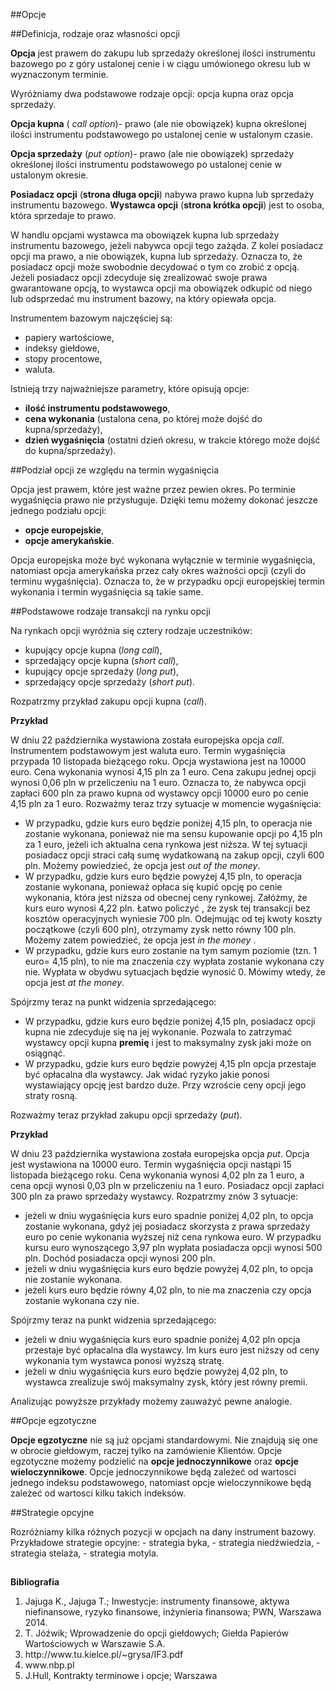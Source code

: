 ##Opcje

##Definicja, rodzaje oraz własności opcji

**Opcja** jest prawem do zakupu lub sprzedaży określonej ilości instrumentu bazowego po z góry ustalonej cenie i w ciągu umówionego okresu lub w wyznaczonym terminie.

Wyróżniamy dwa  podstawowe rodzaje opcji: opcja kupna oraz opcja sprzedaży.

**Opcja kupna** ( _call option_)-  prawo (ale nie obowiązek) kupna określonej ilości instrumentu podstawowego po ustalonej cenie w ustalonym czasie.

**Opcja sprzedaży** (_put option_)- prawo (ale nie obowiązek) sprzedaży określonej ilości instrumentu podstawowego po ustalonej cenie w ustalonym okresie.

**Posiadacz opcji** (**strona długa opcji**) nabywa prawo kupna lub sprzedaży instrumentu bazowego. **Wystawca opcji** (**strona krótka opcji**) jest to osoba, która sprzedaje to prawo.

W handlu opcjami wystawca ma obowiązek kupna lub sprzedaży instrumentu bazowego, jeżeli nabywca opcji tego zażąda. Z kolei posiadacz opcji ma prawo, a nie obowiązek, kupna lub sprzedaży. Oznacza to, że posiadacz opcji może swobodnie decydować  o tym co zrobić  z opcją. Jeżeli posiadacz opcji zdecyduje się zrealizować  swoje prawa gwarantowane opcją, to wystawca opcji ma obowiązek odkupić  od niego lub odsprzedać  mu instrument bazowy, na który opiewała opcja.

Instrumentem bazowym najczęściej są: 

- papiery wartościowe,
- indeksy giełdowe,
- stopy procentowe,
- waluta.

Istnieją trzy najważniejsze parametry, które opisują opcje:

- **ilość  instrumentu podstawowego**,
- **cena wykonania** (ustalona cena, po której może dojść  do kupna/sprzedaży),
- **dzień wygaśnięcia** (ostatni dzień okresu, w trakcie którego może dojść  do kupna/sprzedaży).

##Podział opcji ze względu na termin wygaśnięcia

Opcja jest prawem, które jest ważne przez pewien okres. Po terminie wygaśnięcia prawo nie przysługuje. Dzięki temu możemy dokonać  jeszcze jednego podziału opcji:

- **opcje europejskie**,
- **opcje amerykańskie**. 


Opcja europejska może być wykonana wyłącznie w terminie wygaśnięcia, natomiast opcja amerykańska przez cały okres ważności opcji (czyli do terminu wygaśnięcia). Oznacza to, że w przypadku opcji europejskiej termin wykonania i termin wygaśnięcia są takie same.

##Podstawowe rodzaje transakcji na rynku opcji

Na rynkach opcji wyróżnia się cztery rodzaje uczestników:

- kupujący opcje kupna (_long call_),
- sprzedający opcje kupna (_short call_),
- kupujący opcje sprzedaży (_long put_),
- sprzedający opcje sprzedaży (_short put_).

Rozpatrzmy przykład zakupu opcji kupna (_call_).

**Przykład**

W dniu 22 października wystawiona została europejska opcja _call_. Instrumentem podstawowym jest waluta euro. Termin wygaśnięcia przypada 10 listopada bieżącego roku. Opcja wystawiona jest na 10000 euro. Cena wykonania wynosi 4,15 pln za 1 euro. Cena zakupu jednej opcji wynosi 0,06 pln w przeliczeniu na 1 euro. Oznacza to, że nabywca opcji zapłaci 600 pln za prawo kupna od wystawcy opcji 10000 euro po cenie 4,15 pln za 1 euro. Rozważmy teraz trzy sytuacje w momencie wygaśnięcia:

- W przypadku, gdzie kurs euro będzie poniżej 4,15 pln, to operacja nie zostanie wykonana, ponieważ nie ma sensu kupowanie opcji po 4,15 pln za 1 euro, jeżeli ich aktualna  cena rynkowa jest niższa. W tej sytuacji posiadacz opcji straci całą sumę wydatkowaną na zakup opcji, czyli 600 pln. Możemy powiedzieć, że opcja jest _out of the money_.
- W przypadku, gdzie kurs euro będzie powyżej 4,15 pln, to operacja zostanie wykonana, ponieważ opłaca się kupić  opcję po cenie wykonania, która jest niższa od obecnej ceny rynkowej. Załóżmy, że kurs euro wynosi 4,22 pln. Łatwo policzyć , że zysk tej transakcji bez kosztów operacyjnych wyniesie 700 pln. Odejmując od tej kwoty koszty początkowe (czyli 600 pln), otrzymamy zysk netto równy 100 pln. Możemy zatem powiedzieć, że opcja jest _in the money_ .
- W przypadku, gdzie kurs euro zostanie na tym samym poziomie (tzn. 1 euro= 4,15 pln), to nie ma znaczenia czy wypłata zostanie wykonana czy nie. Wypłata w obydwu sytuacjach będzie wynosić 0. Mówimy wtedy, że opcja jest _at the money_.

Spójrzmy teraz na punkt widzenia sprzedającego:

- W przypadku, gdzie kurs euro będzie poniżej 4,15 pln, posiadacz opcji kupna nie zdecyduje się na jej wykonanie. Pozwala to zatrzymać wystawcy opcji kupna **premię** i jest to maksymalny zysk jaki może on osiągnąć.
- W przypadku, gdzie kurs euro będzie powyżej 4,15 pln opcja przestaje być opłacalna dla wystawcy. Jak widać ryzyko jakie ponosi wystawiający opcję jest bardzo duże. Przy wzroście ceny opcji jego straty rosną.

Rozważmy teraz przykład zakupu opcji sprzedaży (_put_).

**Przykład**

W dniu 23 października wystawiona została europejska opcja _put_. Opcja jest wystawiona na 10000 euro. Termin wygaśnięcia opcji nastąpi 15 listopada bieżącego roku. Cena wykonania wynosi 4,02 pln za 1 euro, a cena opcji wynosi 0,03 pln w przeliczeniu na 1 euro. Posiadacz opcji zapłaci 300 pln za prawo sprzedaży wystawcy. Rozpatrzmy znów 3 sytuacje:

- jeżeli w dniu wygaśnięcia kurs euro spadnie poniżej 4,02 pln, to opcja zostanie wykonana, gdyż jej posiadacz skorzysta z prawa sprzedaży euro po cenie wykonania wyższej niż cena rynkowa euro. W przypadku kursu euro wynoszącego 3,97 pln wypłata posiadacza opcji wynosi 500 pln. Dochód posiadacza opcji wynosi 200 pln.
- jeżeli w dniu wygaśnięcia kurs euro będzie powyżej 4,02 pln, to opcja nie zostanie wykonana. 
- jeżeli kurs euro będzie równy 4,02 pln, to nie ma znaczenia czy opcja zostanie wykonana czy nie. 

Spójrzmy teraz na punkt widzenia sprzedającego:

- jeżeli w dniu wygaśnięcia kurs euro spadnie poniżej 4,02 pln opcja przestaje być opłacalna dla wystawcy. Im kurs euro jest niższy od ceny wykonania tym wystawca ponosi wyższą stratę. 
- jeżeli w dniu wygaśnięcia kurs euro będzie powyżej 4,02 pln, to wystawca zrealizuje swój maksymalny zysk, który jest równy premii. 

Analizując powyższe przykłady możemy zauważyć pewne analogie. 

##Opcje egzotyczne

**Opcje egzotyczne** nie są już opcjami standardowymi. Nie znajdują się one w obrocie giełdowym, raczej tylko na zamówienie Klientów. Opcje egzotyczne możemy podzielić na **opcje jednoczynnikowe** oraz **opcje wieloczynnikowe**. 
Opcje jednoczynnikowe będą zależeć od wartosci jednego indeksu podstawowego, natomiast opcje wieloczynnikowe będą zależeć od wartosci kilku takich indeksów. 

##Strategie opcyjne

Rozróżniamy kilka różnych pozycji w opcjach na dany instrument bazowy. Przykładowe strategie opcyjne:
- strategia byka,
- strategia niedźwiedzia,
- strategia stelaża,
- strategia motyla.

##

**Bibliografia**

1. Jajuga K., Jajuga T.; Inwestycje: instrumenty finansowe, aktywa niefinansowe, ryzyko finansowe, inżynieria finansowa; PWN, Warszawa 2014.
2. T. Jóźwik; Wprowadzenie do opcji giełdowych; Giełda Papierów Wartościowych w Warszawie S.A.
3. http://www.tu.kielce.pl/~grysa/IF3.pdf
4. www.nbp.pl
5. J.Hull, Kontrakty terminowe i opcje; Warszawa
